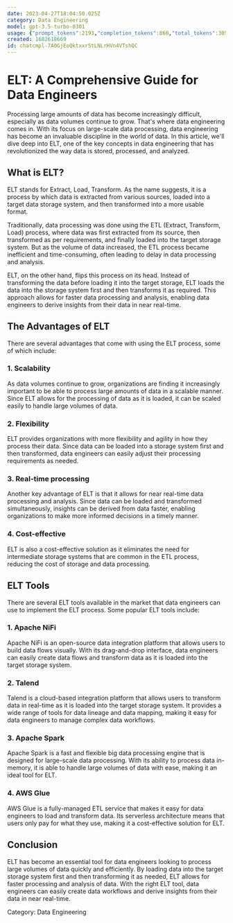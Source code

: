 ```yaml
---
date: 2023-04-27T18:04:50.025Z
category: Data Engineering
model: gpt-3.5-turbo-0301
usage: {"prompt_tokens":2193,"completion_tokens":860,"total_tokens":3053}
created: 1682618669
id: chatcmpl-7A0GjEoQktxxrStLNLrHVn4VTshQC
---
```


# ELT: A Comprehensive Guide for Data Engineers

Processing large amounts of data has become increasingly difficult, especially as data volumes continue to grow. That's where data engineering comes in. With its focus on large-scale data processing, data engineering has become an invaluable discipline in the world of data. In this article, we'll dive deep into ELT, one of the key concepts in data engineering that has revolutionized the way data is stored, processed, and analyzed.

## What is ELT?

ELT stands for Extract, Load, Transform. As the name suggests, it is a process by which data is extracted from various sources, loaded into a target data storage system, and then transformed into a more usable format.

Traditionally, data processing was done using the ETL (Extract, Transform, Load) process, where data was first extracted from its source, then transformed as per requirements, and finally loaded into the target storage system. But as the volume of data increased, the ETL process became inefficient and time-consuming, often leading to delay in data processing and analysis.

ELT, on the other hand, flips this process on its head. Instead of transforming the data before loading it into the target storage, ELT loads the data into the storage system first and then transforms it as required. This approach allows for faster data processing and analysis, enabling data engineers to derive insights from their data in near real-time.

## The Advantages of ELT

There are several advantages that come with using the ELT process, some of which include:

### 1. Scalability

As data volumes continue to grow, organizations are finding it increasingly important to be able to process large amounts of data in a scalable manner. Since ELT allows for the processing of data as it is loaded, it can be scaled easily to handle large volumes of data.

### 2. Flexibility

ELT provides organizations with more flexibility and agility in how they process their data. Since data can be loaded into a storage system first and then transformed, data engineers can easily adjust their processing requirements as needed.

### 3. Real-time processing

Another key advantage of ELT is that it allows for near real-time data processing and analysis. Since data can be loaded and transformed simultaneously, insights can be derived from data faster, enabling organizations to make more informed decisions in a timely manner.

### 4. Cost-effective

ELT is also a cost-effective solution as it eliminates the need for intermediate storage systems that are common in the ETL process, reducing the cost of storage and data processing.

## ELT Tools

There are several ELT tools available in the market that data engineers can use to implement the ELT process. Some popular ELT tools include:

### 1. Apache NiFi

Apache NiFi is an open-source data integration platform that allows users to build data flows visually. With its drag-and-drop interface, data engineers can easily create data flows and transform data as it is loaded into the target storage system.

### 2. Talend

Talend is a cloud-based integration platform that allows users to transform data in real-time as it is loaded into the target storage system. It provides a wide range of tools for data lineage and data mapping, making it easy for data engineers to manage complex data workflows.

### 3. Apache Spark

Apache Spark is a fast and flexible big data processing engine that is designed for large-scale data processing. With its ability to process data in-memory, it is able to handle large volumes of data with ease, making it an ideal tool for ELT.

### 4. AWS Glue

AWS Glue is a fully-managed ETL service that makes it easy for data engineers to load and transform data. Its serverless architecture means that users only pay for what they use, making it a cost-effective solution for ELT.

## Conclusion

ELT has become an essential tool for data engineers looking to process large volumes of data quickly and efficiently. By loading data into the target storage system first and then transforming it as needed, ELT allows for faster processing and analysis of data. With the right ELT tool, data engineers can easily create data workflows and derive insights from their data in near real-time.

Category: Data Engineering